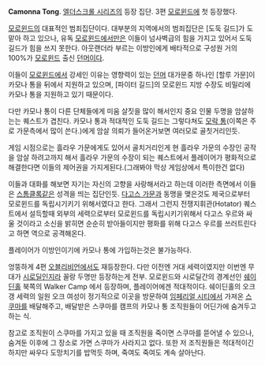 '''Camonna Tong'''. [[엘더스크롤 시리즈]]의 등장 집단. 3편 [[모로윈드]]에 첫 등장했다.

[[모로윈드]]의 대표적인 범죄집단이다. 대부분의 지역에서의 범죄집단은 [도둑 길드]가 도맡아 하고 있으나, 유독 [[모로윈드]]에서만은 이들이 넘사벽급의 힘을 가지고 있어서 도둑 길드가 힘을 쓰지 못한다. 아웃랜더라 부르는 이방인에게 배타적으로 구성원 거의 100%가 [[모로윈드]] 출신 [[던머]]이다.

이들이 [[모로윈드]]에서 강세인 이유는 영향력이 있는 [[던머]] 대가문중 하나인 [할루 가문]이 카모나 통을 뒤에서 지원하고 있으며, [파이터 길드]의 모로윈드 지방 수장도 비밀리에 카모나 통을 지원하고 있기 때문이다.

다만 카모나 통이 다른 단체들에게 미움 살짓을 많이 해서인지 중요 인물 두명을 암살하는는 퀘스트가 겹친다. 카모나 통과 적대적인 도둑 길드는 그렇다쳐도 [[모락 통]](이쪽은 주로 가문측에서 많이 쓴다.)에게 암살 의뢰가 들어온거보면 여러모로 골칫거리인듯.

게임 시점으로는 흘라우 가문에게도 있어서 골치거리인게 현 흘라우 가문의 수장인 공작을 암살 하려고까지 해서 흘라우 가문의 수장이 되는 퀘스트에서 플레이어가 평화적으로 해결한다면 이들의 제어권을 가지게된다.(그래봐야 막상 게임상에서 특이한건 없다)

이들과 대화를 해보면 자기는 자신의 고향을 사랑해서라고 하는데 이러한 측면에서 이들은 [[스톰클록]]같은 성격을 띄는 집단인듯. [[다고스 가문]]과 동맹을 맺은것도 제국으로부터 모로윈드를 독립시기키기 위해서였다고 한다. 그래서 그런지 전쟁지휘관(Hotator) 퀘스트에서 설득할때 외부의 세력으로부터 모로윈드를 독립시키기위해서 다고스 우르와 싸울 것이라고 소신을 밝히면 순순히 받아들이지만 평화를 위해 다고스 우르를 쓰러트린다고 하면 역으로 공격해온다.

플레이어가 이방인이기에 카모나 통에 가입하는것은 불가능하다.

엉뚱하게 4편 [[오블리비언]]에서도 재등장한다. 다만 이전엔 거대 세력이였지만 이번엔 무대가 [[시로딜]]인지라 꼴랑 두명만 등장하는게 전부. 모로윈드와 시로딜간의 경계선인 [[쉐이딘홀]] 북쪽의 Walker Camp 에서 등장하며, 플레이어에겐 적대적이다. 쉐이딘홀의 오크 갱 세력의 일원 오크 여성이 정기적으로 이곳을 방문하여 [[임페리얼 시티]]에서 가져온 [[스쿠마]]를 배달해주고, 배달받은 스쿠마를 캠프의 카모나 통 조직원들이 어딘가에 숨겨두고 하는 식. 

참고로 조직원이 스쿠마를 가지고 있을 때 조직원을 죽이면 스쿠마를 뜯어낼 수 있으나, 숨겨둔 이후에 그 장소로 가면 스쿠마가 사라지고 없다. 또한 저 조직원들은 적대적이긴 하지만 싸우다 도망치기를 밥먹듯 하며, 죽여도 죽여도 계속 살아난다.

